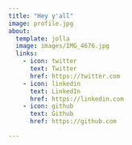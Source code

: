 ```yaml
---
title: "Hey y'all"
image: profile.jpg
about:
  template: jolla
  image: images/IMG_4676.jpg
  links:
    - icon: twitter
      text: Twitter
      href: https://twitter.com
    - icon: linkedin
      text: LinkedIn
      href: https://linkedin.com
    - icon: github
      text: Github
      href: https://github.com

---
```



